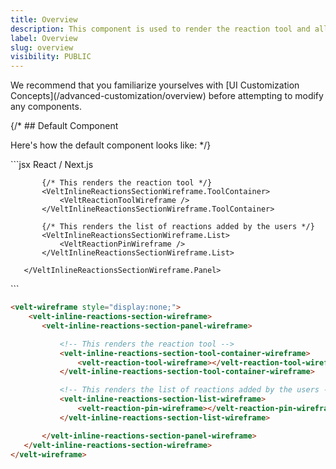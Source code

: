 ```yaml
---
title: Overview
description: This component is used to render the reaction tool and all the reactions.
label: Overview
slug: overview
visibility: PUBLIC
---
```


<Note>
We recommend that you familiarize yourselves with [UI Customization Concepts](/advanced-customization/overview) before attempting to modify any components.
</Note>


{/* ## Default Component

Here's how the default component looks like: */}


<RequestExample>
```jsx React / Next.js
<VeltWireframe>
    <VeltInlineReactionsSectionWireframe>
       <VeltInlineReactionsSectionWireframe.Panel>

           {/* This renders the reaction tool */}
           <VeltInlineReactionsSectionWireframe.ToolContainer>
               <VeltReactionToolWireframe />
           </VeltInlineReactionsSectionWireframe.ToolContainer>

           {/* This renders the list of reactions added by the users */}
           <VeltInlineReactionsSectionWireframe.List>
               <VeltReactionPinWireframe />
           </VeltInlineReactionsSectionWireframe.List>

       </VeltInlineReactionsSectionWireframe.Panel>
   </VeltInlineReactionsSectionWireframe>
</VeltWireframe>
```


```HTML HTML
<velt-wireframe style="display:none;">
    <velt-inline-reactions-section-wireframe>
       <velt-inline-reactions-section-panel-wireframe>

           <!-- This renders the reaction tool -->
           <velt-inline-reactions-section-tool-container-wireframe>
               <velt-reaction-tool-wireframe></velt-reaction-tool-wireframe>
           </velt-inline-reactions-section-tool-container-wireframe>

           <!-- This renders the list of reactions added by the users -->
           <velt-inline-reactions-section-list-wireframe>
               <velt-reaction-pin-wireframe></velt-reaction-pin-wireframe>
           </velt-inline-reactions-section-list-wireframe>

       </velt-inline-reactions-section-panel-wireframe>
   </velt-inline-reactions-section-wireframe>
</velt-wireframe>
```
</RequestExample>

